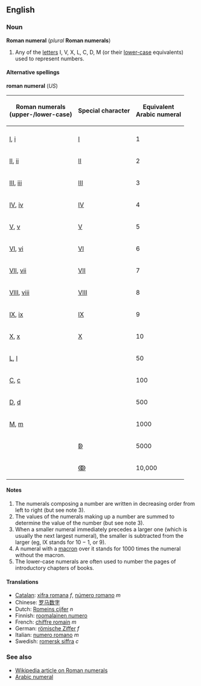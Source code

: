 ==English==
===Noun===
'''Roman numeral''' (''plural'' '''Roman numerals''')
#{{arithmetic}} Any of the [[letter]]s I, V, X, L, C, D, M (or their [[lower-case]] equivalents) used to represent numbers.

====Alternative spellings====
'''roman numeral''' (''US'')


{| border="1" cellpadding="5" cellspacing="0" align="center"
|-----
! Roman numerals<br>(upper-/lower-case)
! Special character
! Equivalent<br>Arabic numeral
|-----
|-----
| [[I]], [[i]] || [[Ⅰ]] || 1
|-----
| [[II]], [[ii]] || [[Ⅱ]] || 2
|-----
| [[III]], [[iii]] || [[Ⅲ]] || 3
|-----
| [[IV]], [[iv]] || [[Ⅳ]] || 4
|-----
| [[V]], [[v]] || [[Ⅴ]] || 5
|-----
| [[VI]], [[vi]] || [[Ⅵ]] || 6
|-----
| [[VII]], [[vii]] || [[Ⅶ]] || 7
|-----
| [[VIII]], [[viii]] || [[Ⅷ]] || 8
|-----
| [[IX]], [[ix]] || [[Ⅸ]] || 9
|-----
| [[X]], [[x]] || [[Ⅹ]] || 10
|-----
| [[L]], [[l]] || || 50
|-----
| [[C]], [[c]] || || 100
|-----
| [[D]], [[d]] || || 500
|-----
| [[M]], [[m]] || || 1000
|-----
| || [[ↁ]] || 5000
|-----
| || [[ↂ]] || 10,000
|}

====Notes====
#The numerals composing a number are written in decreasing order from left to right (but see note 3).
#The values of the numerals making up a number are summed to determine the value of the number (but see note 3).
#When a smaller numeral immediately precedes a larger one (which is usually the next largest numeral), the smaller is subtracted from the larger (eg, IX stands for 10 &minus; 1, or 9).
#A numeral with a [[macron]] over it stands for 1000 times the numeral without the macron.
#The lower-case numerals are often used to number the pages of introductory chapters of books.

====Translations====
*[[Catalan]]: [[xifra romana]] ''f'', [[número romano]] ''m''
*Chinese: [[罗马数字]]
*Dutch: [[Romeins cijfer]] ''n''
*Finnish: [[roomalainen numero]]
*French: [[chiffre romain]] ''m''
*German: [[römische Ziffer]] ''f''
*Italian: [[numero romano]] ''m''
*Swedish: [[romersk siffra]] ''c''

=== See also ===
*[[w:Roman numeral|Wikipedia article on Roman numerals]]
*[[Arabic numeral]]